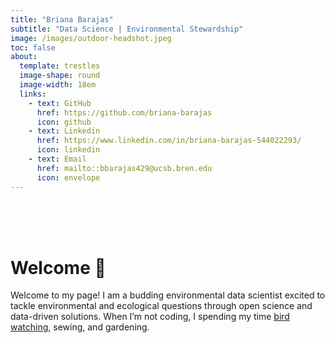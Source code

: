 ```yaml
---
title: "Briana Barajas"
subtitle: "Data Science | Environmental Stewardship"
image: /images/outdoor-headshot.jpeg
toc: false
about:
  template: trestles
  image-shape: round
  image-width: 18em
  links: 
    - text: GitHub
      href: https://github.com/briana-barajas
      icon: github
    - text: Linkedin
      href: https://www.linkedin.com/in/briana-barajas-544022293/ 
      icon: linkedin
    - text: Email
      href: mailto::bbarajas429@ucsb.bren.edu
      icon: envelope
---
```


| 
| 
| 
| 

# Welcome 🐛 {.center-text-title}

<p class="center-text-about">

Welcome to my page! I am a budding environmental data scientist excited to tackle environmental and ecological questions through open science and data-driven solutions. When I'm not coding, I spending my time [bird watching](https://briana-barajas.github.io/about.html#bird-watching), sewing, and gardening.

</p>
